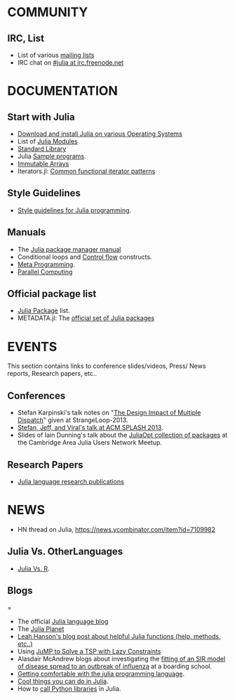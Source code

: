 = COMMUNITY =
== IRC, List ==
* List of various [http://julialang.org/community/ mailing lists]
* IRC chat on [http://webchat.freenode.net/?channels=julia #julia at irc.freenode.net]


= DOCUMENTATION =
== Start with Julia ==
* [http://julialang.org/downloads/ Download and install Julia on various Operating Systems]
* List of [http://docs.julialang.org/en/latest/manual/modules/ Julia Modules]
* [http://docs.julialang.org/en/latest/stdlib/ Standard Library]
* Julia [https://github.com/JuliaLang/julia/tree/master/examples Sample programs].
* [https://github.com/twadleigh/ImmutableArrays.jl Immutable Arrays]
* Iterators.jl: [https://github.com/JuliaLang/Iterators.jl Common functional iterator patterns]


== Style Guidelines ==
* [https://github.com/johnmyleswhite/Style.jl Style guidelines for Julia programming].


== Manuals ==
* The [http://docs.julialang.org/en/latest/manual/packages/ Julia package manager manual]
* Conditional loops and [http://docs.julialang.org/en/latest/manual/control-flow/ Control flow] constructs.
* [http://docs.julialang.org/en/latest/manual/metaprogramming/ Meta Programming].
* [http://docs.julialang.org/en/latest/manual/parallel-computing/ Parallel Computing]


== Official package list ==
* [http://docs.julialang.org/en/latest/packages/packagelist/ Julia Package] list.
* METADATA.jl: The [https://github.com/JuliaLang/METADATA.jl official set of Julia packages]



= EVENTS = 
This section contains links to conference slides/videos, Press/ News reports, Research papers, etc..

== Conferences ==
* Stefan Karpinski's talk notes on "[http://nbviewer.ipython.org/b8fe9dbb36c1427b9f22 The Design Impact of Multiple Dispatch]" given at StrangeLoop-2013.
* [https://github.com/ViralBShah/julia-presentations/tree/master/SPLASH-2013 Stefan, Jeff, and Viral's talk at ACM SPLASH 2013].
* Slides of Iain Dunning's talk about the [https://docs.google.com/presentation/d/1FlHt245YxPXFwOHmxLYW1z5_QjdCYHVPjy5Zo12lx1I/edit?usp=sharing JuliaOpt collection of packages] at the Cambridge Area Julia Users Network Meetup.


== Research Papers ==
* [http://julialang.org/publications/ Julia language research publications]
 

= NEWS = 
* HN thread on Julia, [https://news.ycombinator.com/item?id=7109982 https://news.ycombinator.com/item?id=7109982]

== Julia Vs. OtherLanguages ==
* [https://github.com/johnmyleswhite/JuliaVsR Julia Vs. R].

== Blogs ===
* The official [http://julialang.org/blog/ Julia language blog]
* The [http://juliablogs.com/ Julia Planet]
* [http://blog.leahhanson.us/drafts/julia-helps.html  Leah Hanson's blog post about helpful Julia functions (help, methods, etc..)]
* Using [http://iaindunning.com/2013/mip-callback.html JuMP to Solve a TSP with Lazy Constraints]	
* Alasdair McAndrew blogs about investigating the [https://amca01.wordpress.com/2014/01/08/meeting-julia/ fitting of an SIR model of disease spread to an outbreak of influenza] at a boarding school.
* [http://assoc.tumblr.com/post/70484963303/getting-comfortable-with-the-julia-programming-language Getting comfortable with the julia programming language].
* [http://assoc.tumblr.com/post/71454527084/cool-things-you-can-do-in-julia Cool things you can do in Julia].
* How to [http://blog.leahhanson.us/julia-calling-python-calling-julia.html call Python libraries] in Julia.


